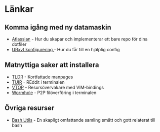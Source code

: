 = Länkar =


== Komma igång med ny datamaskin ==
* [[https://www.atlassian.com/git/tutorials/dotfiles | Atlassian]] - Hur du skapar och implementerar ett bare repo för dina dotfiler
* [[https://addy-dclxvi.github.io/post/configuring-urxvt/| URxvt konfigurering ]] - Hur du får till en hjälplig config

== Matnyttiga saker att installera ==
* [[https://tldr.sh/ | TLDR]] - Kortfattade manpages
* [[https://gitlab.com/ajak/tuir | TUIR]] - REddit i terminalen
* [[https://www.npmjs.com/package/vtop | VTOP]] - Resursövervakare med VIM-bindings
* [[https://magic-wormhole.readthedocs.io/en/latest/ | Wormhole]] - P2P filöverföring i terminalen
 
== Övriga resurser == 
* [[https://github.com/pirate/bash-utils | Bash Utils]] - En skapligt omfattande samling smått och gott relaterat till bash
